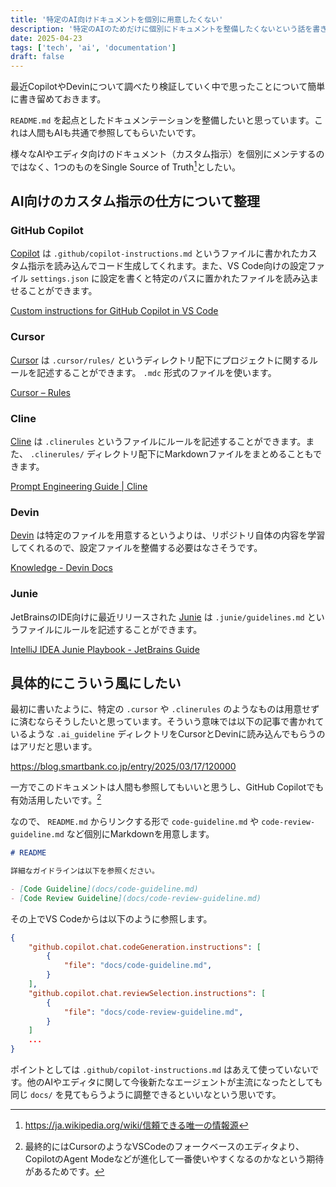 ```yaml
---
title: '特定のAI向けドキュメントを個別に用意したくない'
description: '特定のAIのためだけに個別にドキュメントを整備したくないという話を書きます。'
date: 2025-04-23
tags: ['tech', 'ai', 'documentation']
draft: false
---
```


最近CopilotやDevinについて調べたり検証していく中で思ったことについて簡単に書き留めておきます。

`README.md` を起点としたドキュメンテーションを整備したいと思っています。これは人間もAIも共通で参照してもらいたいです。

様々なAIやエディタ向けのドキュメント（カスタム指示）を個別にメンテするのではなく、1つのものをSingle Source of Truth[^1]としたい。

[^1]: https://ja.wikipedia.org/wiki/信頼できる唯一の情報源

## AI向けのカスタム指示の仕方について整理

### GitHub Copilot

[Copilot](https://docs.github.com/ja/copilot) は `.github/copilot-instructions.md` というファイルに書かれたカスタム指示を読み込んでコード生成してくれます。また、VS Code向けの設定ファイル `settings.json` に設定を書くと特定のパスに置かれたファイルを読み込ませることができます。

[Custom instructions for GitHub Copilot in VS Code](https://code.visualstudio.com/docs/copilot/copilot-customization)

### Cursor

[Cursor](https://www.cursor.com/ja) は `.cursor/rules/` というディレクトリ配下にプロジェクトに関するルールを記述することができます。 `.mdc` 形式のファイルを使います。

[Cursor – Rules](https://docs.cursor.com/context/rules)

### Cline

[Cline](https://cline.bot/) は `.clinerules` というファイルにルールを記述することができます。また、 `.clinerules/` ディレクトリ配下にMarkdownファイルをまとめることもできます。

[Prompt Engineering Guide | Cline](https://docs.cline.bot/improving-your-prompting-skills/prompting)

### Devin

[Devin](https://devin.ai/) は特定のファイルを用意するというよりは、リポジトリ自体の内容を学習してくれるので、設定ファイルを整備する必要はなさそうです。

[Knowledge - Devin Docs](https://docs.devin.ai/product-guides/knowledge)

### Junie

JetBrainsのIDE向けに最近リリースされた [Junie](https://www.jetbrains.com/junie/) は `.junie/guidelines.md` というファイルにルールを記述することができます。

[IntelliJ IDEA Junie Playbook - JetBrains Guide](https://www.jetbrains.com/guide/ai/article/junie/intellij-idea/)

## 具体的にこういう風にしたい

最初に書いたように、特定の `.cursor` や `.clinerules` のようなものは用意せずに済むならそうしたいと思っています。そういう意味では以下の記事で書かれているような `.ai_guideline` ディレクトリをCursorとDevinに読み込んでもらうのはアリだと思います。

https://blog.smartbank.co.jp/entry/2025/03/17/120000

一方でこのドキュメントは人間も参照してもいいと思うし、GitHub Copilotでも有効活用したいです。[^2]
[^2]: 最終的にはCursorのようなVSCodeのフォークベースのエディタより、CopilotのAgent Modeなどが進化して一番使いやすくなるのかなという期待があるためです。

なので、 `README.md` からリンクする形で `code-guideline.md` や `code-review-guideline.md` など個別にMarkdownを用意します。

```markdown title="README.md"
# README

詳細なガイドラインは以下を参照ください。

- [Code Guideline](docs/code-guideline.md)
- [Code Review Guideline](docs/code-review-guideline.md)
```

その上でVS Codeからは以下のように参照します。

```json title=".vscode/settings.json"
{
    "github.copilot.chat.codeGeneration.instructions": [
        {
            "file": "docs/code-guideline.md",
        }
    ],
    "github.copilot.chat.reviewSelection.instructions": [
        {
            "file": "docs/code-review-guideline.md",
        }
    ]
    ...
}
```

ポイントとしては `.github/copilot-instructions.md` はあえて使っていないです。他のAIやエディタに関して今後新たなエージェントが主流になったとしても同じ `docs/` を見てもらうように調整できるといいなという思いです。
